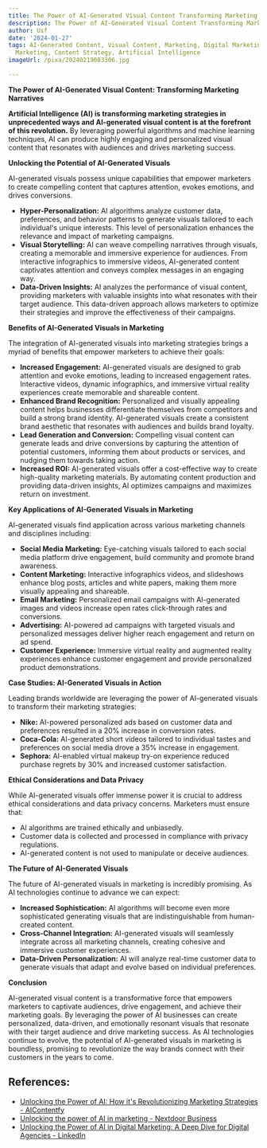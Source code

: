 ```yaml
---
title: The Power of AI-Generated Visual Content Transforming Marketing Narratives
description: The Power of AI-Generated Visual Content Transforming Marketing Narratives
author: Usf
date: '2024-01-27'
tags: AI-Generated Content, Visual Content, Marketing, Digital Marketing, Content
  Marketing, Content Strategy, Artificial Intelligence
imageUrl: /pixa/20240219083306.jpg

---
```

**The Power of AI-Generated Visual Content: Transforming Marketing Narratives**

**Artificial Intelligence (AI) is transforming marketing strategies in unprecedented  ways and AI-generated visual content is at the forefront of this  revolution.** By leveraging powerful algorithms and machine learning techniques,  AI can  produce highly  engaging and personalized visual content  that resonates with audiences and drives marketing success.

**Unlocking  the Potential of AI-Generated Visuals**

AI-generated visuals possess unique  capabilities  that empower marketers  to  create compelling content that captures attention, evokes  emotions, and drives conversions.

- **Hyper-Personalization:** AI algorithms analyze  customer  data, preferences, and behavior patterns to generate visuals tailored to each individual's unique interests. This level of personalization enhances the relevance and impact of marketing campaigns.
- **Visual Storytelling:** AI can weave compelling narratives through visuals, creating a  memorable and immersive experience for audiences. From interactive infographics to immersive videos, AI-generated content captivates attention and conveys complex messages in an engaging way.
- **Data-Driven Insights:** AI analyzes  the performance of visual content, providing marketers with valuable insights into what resonates with their target audience. This data-driven approach allows marketers to optimize their strategies and improve the  effectiveness of their campaigns.

**Benefits  of AI-Generated  Visuals in Marketing**

The integration of AI-generated  visuals into marketing strategies brings a myriad  of benefits that empower marketers to achieve their goals:

- **Increased Engagement:** AI-generated visuals are designed  to grab attention and evoke emotions, leading to increased engagement rates. Interactive videos, dynamic infographics, and  immersive virtual reality experiences create memorable and shareable content.
- **Enhanced Brand Recognition:** Personalized  and visually appealing content helps businesses differentiate themselves from competitors  and build a strong  brand identity. AI-generated visuals create  a consistent brand aesthetic that  resonates with audiences and builds brand loyalty.
- **Lead Generation and Conversion:** Compelling visual content  can generate leads and drive conversions by capturing the attention of potential customers, informing them about products or services, and nudging them towards taking action.
- **Increased ROI:** AI-generated visuals offer a cost-effective way to create high-quality marketing materials. By automating content production and providing data-driven insights, AI optimizes campaigns and maximizes return on  investment.

**Key Applications of AI-Generated Visuals in Marketing**

AI-generated  visuals find application across various  marketing channels and disciplines including:

- **Social Media Marketing:** Eye-catching visuals tailored to each  social media platform drive engagement, build community and  promote brand awareness.
- **Content Marketing:**  Interactive  infographics videos,  and slideshows enhance blog posts, articles and white  papers, making them more visually appealing and shareable.
- **Email Marketing:**  Personalized  email campaigns with AI-generated images and  videos increase open rates click-through rates and conversions.
- **Advertising:** AI-powered ad campaigns with targeted visuals and personalized messages deliver  higher reach engagement and return  on ad spend.
-  **Customer Experience:** Immersive virtual reality and augmented reality experiences enhance customer  engagement and provide personalized product demonstrations.

**Case Studies:  AI-Generated Visuals in Action**

Leading brands worldwide are  leveraging the power of AI-generated visuals to transform their marketing strategies:

- **Nike:** AI-powered personalized ads based  on customer data and  preferences resulted in a 20% increase in conversion rates.
- **Coca-Cola:** AI-generated short videos  tailored to individual tastes and preferences on social media drove a 35% increase in engagement.
- **Sephora:** AI-enabled virtual makeup try-on experience reduced purchase regrets by  30% and increased customer satisfaction.

**Ethical Considerations  and Data Privacy**

While AI-generated visuals offer immense power  it is crucial to  address ethical considerations and data privacy concerns. Marketers must ensure that:

- AI algorithms are trained ethically and  unbiasedly.
- Customer  data is collected and processed in compliance with privacy  regulations.
- AI-generated content is not used to manipulate or deceive audiences.

**The Future of AI-Generated Visuals**

The future of AI-generated visuals in marketing is incredibly promising. As AI technologies continue to advance we can expect:

- **Increased Sophistication:** AI  algorithms will become even more sophisticated generating visuals that  are indistinguishable from human-created content.
- **Cross-Channel Integration:** AI-generated visuals will seamlessly integrate  across all marketing channels, creating cohesive and immersive customer experiences.
- **Data-Driven Personalization:** AI will analyze real-time customer data  to generate visuals that adapt and  evolve based on individual preferences.

**Conclusion**

AI-generated visual  content is a transformative force that empowers marketers to captivate audiences, drive engagement, and  achieve their marketing goals. By leveraging the power of AI businesses can create personalized, data-driven, and emotionally  resonant visuals that resonate with their target audience and  drive  marketing  success. As AI technologies continue to evolve, the potential of AI-generated visuals in  marketing is boundless, promising to revolutionize  the way brands connect  with their customers in the years to come.

## References:
- [Unlocking the Power of AI: How it's Revolutionizing Marketing Strategies - AIContentfy](https://aicontentfy.com/en/blog/unlocking-power-of-ai-how-its-revolutionizing-marketing-strategies)
- [Unlocking the power of AI in marketing - Nextdoor Business](https://business.nextdoor.com/en-us/small-business/resources/blog/ai-in-marketing)
- [Unlocking the Power of AI in Digital Marketing: A Deep Dive for Digital Agencies - LinkedIn](https://www.linkedin.com/pulse/unlocking-power-ai-digital-marketing-deep-dive-agencies-raju--zdypc?trk=article-ssr-frontend-pulse_more-articles_related-content-card)

